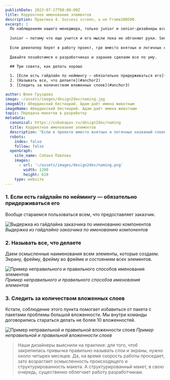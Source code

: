 ```yaml
---
publishDate: 2023-07-17T00:00:00Z
title: Корректное именование элементов
description: Практика 4. Success screen, а не Frame100500.
excerpt: |
  По наблюдениям нашего менеджера, только junior и senior-дизайнеры всегда называют слои.
  
  Junior — потому что еще учится и его мысли пока не обгоняют руки. Senior — потому что понимает, что без этого никак.
  
  Если девелопер берет в работу проект, где вместо внятных и логичных названий слоев — иерархическое дерево из фреймов, ему неизбежно придется потратить время на то, чтобы вникнуть в структуру каждого экрана.
  
  Давайте позаботимся о разработчиках и заранее сделаем все по уму.

  ## Три совета, как делать хорошо
  
  1. [Если есть гайдлайн по неймингу — обязательно придерживаться его](#anchor1)
  2. [Называть все, что делаете](#anchor2)
  3. [Следить за количеством вложенных слоев](#anchor3)

author: Юлия Груздева
image: ~/assets/images/design2dev/naming.jpg
imageAlt: Абердинский бестиарий. Адам даёт имена животным 
imageName: Абердинский бестиарий. Адам даёт имена животным 
topic: Передача макетов в разработку
metadata:
  canonical: https://sobakapav.ru/design2dev/naming
  title: Корректное именование элементов
  description: "Если в проекте вместо внятных и логичных названий слоев — иерархическое дерево из фреймов, разработчику придется потратить время, вникая в структуру каждого экрана"
  robots:
    index: false
    follow: false
  openGraph:
    site_name: Собака Павлова
    images:
      - url: '~/assets/images/design2dev/naming.png'
        width: 1200
        height: 628
    type: website
---
```




### <a name="anchor1"></a> 1. Если есть гайдлайн по неймингу — обязательно придерживаться его

Вообще стараемся пользоваться всем, что предоставляет заказчик.

![Выдержка из гайдлайна заказчика по именованию компонентов](~/assets/images/design2dev/dd4-1.png)
_Выдержка из гайдлайна заказчика по именованию компонентов_

### <a name="anchor2"></a> 2. Называть все, что делаете

Даем осмысленные наименования всем элементы, которые создаем. Экрану, фрейму, фрейму во фрейме и состояниям всех элементов.

![Пример неправильного и правильного способов именования элементов](~/assets/images/design2dev/dd4-2.png)
_Пример неправильного и правильного способов именования элементов_

### <a name="anchor3"></a> 3. Следить за количеством вложенных слоев

Кстати, соблюдение этого пункта помогает избавиться от пакета с пакетами проблемы большой вложенности. Мы внутри команды договорились стараться делать не более 10 вложенностей.

![Пример неправильной и правильной вложенности слоев](~/assets/images/design2dev/dd4-3.png)
_Пример неправильной и правильной вложенности слоев_

> Наши дизайнеры выяснили на практике: для того, чтоб закрепилась привычка правильно называть слои и экраны, нужно около четырех месяцев. Да, на время скорость работы проседает, зато возрастает осмысленность происходящего и структурированность макета. А структурированный макет, в свою очередь, существенно облегчает работу разработчикам.


